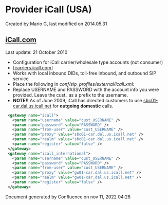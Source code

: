 
# Provider iCall (USA) 

 Created by  Mario G, last modified on 2014.05.31

## [iCall.com](http://iCall.com)

Last update: 21 October 2010

* Configuration for iCall carrier/wholesale type accounts (not consumer)
* \[[carriers.icall.com](http://carriers.icall.com/)\]
* Works with local inbound DIDs, toll-free inbound, and outbound SIP service
* Place the following in _conf/sip\_profiles/external/icall.xml_:
* Replace USERNAME and PASSWORD with the account info you were provided. Leave the cust\_ as a prefix to the username.
* **NOTE!!** As of June 2009, iCall has directed customers to use [sbc01-car.dal.us.icall.net](http://sbc01-car.dal.us.icall.net) for **outgoing domestic** calls.

```xml
 <gateway name="icall">
   <param name="username" value="cust_USERNAME" />
   <param name="password" value="PASSWORD" />
   <param name="from-user" value="cust_USERNAME" />
   <param name="proxy" value="sbc01-car.dal.us.icall.net" />
   <param name="realm" value="sbc01-car.dal.us.icall.net" />
   <param name="register" value="false" />
 </gateway>
 <gateway name="icall_international">
   <param name="username" value="cust_USERNAME" />
   <param name="password" value="PASSWORD" />
   <param name="from-user" value="cust_USERNAME" />
   <param name="proxy" value="gw01-car.dal.us.icall.net" />
   <param name="realm" value="gw01-car.dal.us.icall.net" />
   <param name="register" value="false" />
 </gateway>
```

  
Document generated by Confluence on nov 11, 2022 04:28
